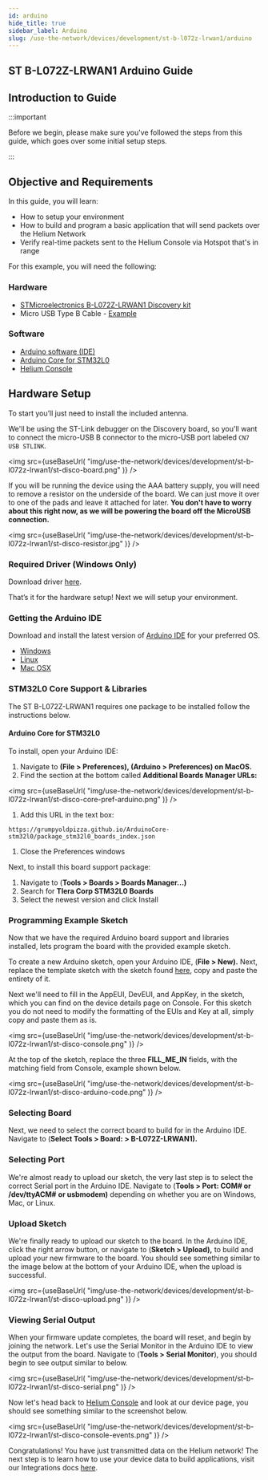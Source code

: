```yaml
---
id: arduino
hide_title: true
sidebar_label: Arduino
slug: /use-the-network/devices/development/st-b-l072z-lrwan1/arduino
---
```



## ST B-L072Z-LRWAN1 Arduino Guide


## Introduction to Guide

:::important  

Before we begin, please make sure you've followed the steps from
this guide, which goes over some initial setup steps. 

:::  

## Objective and Requirements

In this guide, you will learn:

- How to setup your environment
- How to build and program a basic application that will send packets over the
  Helium Network
- Verify real-time packets sent to the Helium Console via Hotspot that's in
  range

For this example, you will need the following:

### Hardware

- [STMicroelectronics B-L072Z-LRWAN1 Discovery kit](https://www.st.com/en/evaluation-tools/b-l072z-lrwan1.html)
- Micro USB Type B Cable -
  [Example](https://www.amazon.com/AmazonBasics-Male-Micro-Cable-Black/dp/B0719H12WD/ref=sr_1_2_sspa?)

### Software

- [Arduino software \(IDE\)](https://www.arduino.cc/en/Main/Software)
- [Arduino Core for STM32L0](https://github.com/GrumpyOldPizza/ArduinoCore-stm32l0)
- [Helium Console](https://console.helium.com/)

## Hardware Setup

To start you’ll just need to install the included antenna.

We'll be using the ST-Link debugger on the Discovery board, so you'll want to
connect the micro-USB B connector to the micro-USB port labeled
`CN7 USB STLINK`.

<img
  src={useBaseUrl(
    "img/use-the-network/devices/development/st-b-l072z-lrwan1/st-disco-board.png"
  )}
/>

If you will be running the device using the AAA battery supply, you will need to
remove a resistor on the underside of the board. We can just move it over to one
of the pads and leave it attached for later. **You don't have to worry about
this right now, as we will be powering the board off the MicroUSB connection.**

<img
  src={useBaseUrl(
    "img/use-the-network/devices/development/st-b-l072z-lrwan1/st-disco-resistor.jpg"
  )}
/>

### Required Driver \(Windows Only\) <a id="required-driver-windows-only"></a>

Download driver
[here](https://www.st.com/en/development-tools/stsw-link009.html).

That’s it for the hardware setup! Next we will setup your environment.

### Getting the Arduino IDE

Download and install the latest version of
[Arduino IDE](https://www.arduino.cc/en/Main/Software) for your preferred OS.

- [Windows](https://www.arduino.cc/en/Guide/Windows)
- [Linux](https://www.arduino.cc/en/Guide/linux)
- [Mac OSX](https://www.arduino.cc/en/Guide/MacOSX)

### STM32L0 Core Support & Libraries

The ST B-L072Z-LRWAN1 requires one package to be installed follow the
instructions below.

#### Arduino Core for STM32L0

To install, open your Arduino IDE:

1. Navigate to **\(File &gt; Preferences\), \(Arduino &gt; Preferences\) on
   MacOS.**
2. Find the section at the bottom called **Additional Boards Manager URLs:**

<img
  src={useBaseUrl(
    "img/use-the-network/devices/development/st-b-l072z-lrwan1/st-disco-core-pref-arduino.png"
  )}
/>

1. Add this URL in the text box:

```text
https://grumpyoldpizza.github.io/ArduinoCore-stm32l0/package_stm32l0_boards_index.json
```

1. Close the Preferences windows

Next, to install this board support package:

1. Navigate to \(**Tools &gt; Boards &gt; Boards Manager...\)**
2. Search for **Tlera Corp STM32L0 Boards**
3. Select the newest version and click Install

### Programming **Example Sketch** <a id="programming-example-sketch"></a>

Now that we have the required Arduino board support and libraries installed,
lets program the board with the provided example sketch.

To create a new Arduino sketch, open your Arduino IDE, \(**File &gt; New\).**
Next, replace the template sketch with the sketch found
[here](https://raw.githubusercontent.com/helium/longfi-arduino/master/ST-B-L072Z-LRWAN1/longfi-us915/longfi-us915.ino),
copy and paste the entirety of it.

Next we'll need to fill in the AppEUI, DevEUI, and AppKey, in the sketch, which
you can find on the device details page on Console. For this sketch you do not
need to modify the formatting of the EUIs and Key at all, simply copy and paste
them as is.

<img
  src={useBaseUrl(
    "img/use-the-network/devices/development/st-b-l072z-lrwan1/st-disco-console.png"
  )}
/>

At the top of the sketch, replace the three **FILL_ME_IN** fields, with the
matching field from Console, example shown below.

<img
  src={useBaseUrl(
    "img/use-the-network/devices/development/st-b-l072z-lrwan1/st-disco-arduino-code.png"
  )}
/>

### Selecting Board

Next, we need to select the correct board to build for in the Arduino IDE.
Navigate to \(**Select Tools &gt; Board: &gt; B-L072Z-LRWAN1\).**

### Selecting Port

We're almost ready to upload our sketch, the very last step is to select the
correct Serial port in the Arduino IDE. Navigate to \(**Tools &gt; Port: COM\#
or /dev/ttyACM\#** **or usbmodem\)** depending on whether you are on Windows,
Mac, or Linux.

### Upload Sketch

We're finally ready to upload our sketch to the board. In the Arduino IDE, click
the right arrow button, or navigate to \(**Sketch &gt; Upload\),** to build and
upload your new firmware to the board. You should see something similar to the
image below at the bottom of your Arduino IDE, when the upload is successful.

<img
  src={useBaseUrl(
    "img/use-the-network/devices/development/st-b-l072z-lrwan1/st-disco-upload.png"
  )}
/>

### Viewing Serial Output

When your firmware update completes, the board will reset, and begin by joining
the network. Let's use the Serial Monitor in the Arduino IDE to view the output
from the board. Navigate to \(**Tools &gt; Serial Monitor**\), you should begin
to see output similar to below.

<img
  src={useBaseUrl(
    "img/use-the-network/devices/development/st-b-l072z-lrwan1/st-disco-serial.png"
  )}
/>

Now let's head back to [Helium Console](https://console.helium.com) and look at
our device page, you should see something similar to the screenshot below.

<img
  src={useBaseUrl(
    "img/use-the-network/devices/development/st-b-l072z-lrwan1/st-disco-console-events.png"
  )}
/>

Congratulations! You have just transmitted data on the Helium network! The next
step is to learn how to use your device data to build applications, visit our
Integrations docs [here](#).
